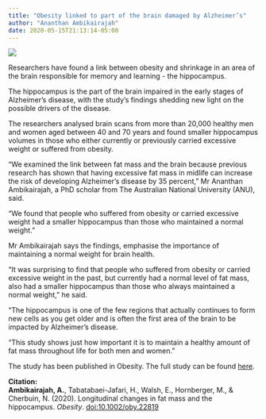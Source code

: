 ---
title: "Obesity linked to part of the brain damaged by Alzheimer’s"
author: "Ananthan Ambikairajah"
date: 2020-05-15T21:13:14-05:00
---
![](./Fat_mass_hippocampus_cover.png)

Researchers have found a link between obesity and shrinkage in an area of the brain responsible for memory and learning - the hippocampus.  

The hippocampus is the part of the brain impaired in the early stages of Alzheimer's disease, with the study's findings shedding new light on the possible drivers of the disease. 

The researchers analysed brain scans from more than 20,000 healthy men and women aged between 40 and 70 years and found smaller hippocampus volumes in those who either currently or previously carried excessive weight or suffered from obesity.

"We examined the link between fat mass and the brain because previous research has shown that having excessive fat mass in midlife can increase the risk of developing Alzheimer's disease by 35 percent," Mr Ananthan Ambikairajah, a PhD scholar from The Australian National University (ANU), said. 

"We found that people who suffered from obesity or carried excessive weight had a smaller hippocampus than those who maintained a normal weight." 

Mr Ambikairajah says the findings, emphasise the importance of maintaining a normal weight for brain health. 

"It was surprising to find that people who suffered from obesity or carried excessive weight in the past, but currently had a normal level of fat mass, also had a smaller hippocampus than those who always maintained a normal weight," he said. 

"The hippocampus is one of the few regions that actually continues to form new cells as you get older and is often the first area of the brain to be impacted by Alzheimer's disease.  

"This study shows just how important it is to maintain a healthy amount of fat mass throughout life for both men and women." 

The study has been published in Obesity. The full study can be found [here](https://onlinelibrary.wiley.com/doi/abs/10.1002/oby.22819).

**Citation:**    
**Ambikairajah, A.**, Tabatabaei-Jafari, H., Walsh, E., Hornberger, M., & Cherbuin, N. (2020). Longitudinal changes in fat mass and the hippocampus. *Obesity*. [doi:10.1002/oby.22819](https://onlinelibrary.wiley.com/doi/abs/10.1002/oby.22819)